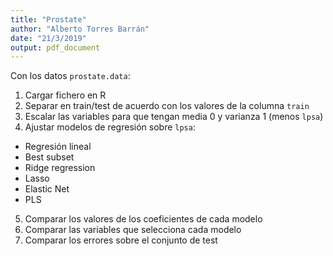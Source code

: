 ```yaml
---
title: "Prostate"
author: "Alberto Torres Barrán"
date: "21/3/2019"
output: pdf_document
---
```


Con los datos `prostate.data`:

1. Cargar fichero en R
2. Separar en train/test de acuerdo con los valores de la columna `train`
3. Escalar las variables para que tengan media 0 y varianza 1 (menos `lpsa`)
4. Ajustar modelos de regresión sobre `lpsa`:
    
  * Regresión lineal
  * Best subset
  * Ridge regression
  * Lasso
  * Elastic Net
  * PLS
  
5. Comparar los valores de los coeficientes de cada modelo
6. Comparar las variables que selecciona cada modelo
7. Comparar los errores sobre el conjunto de test

